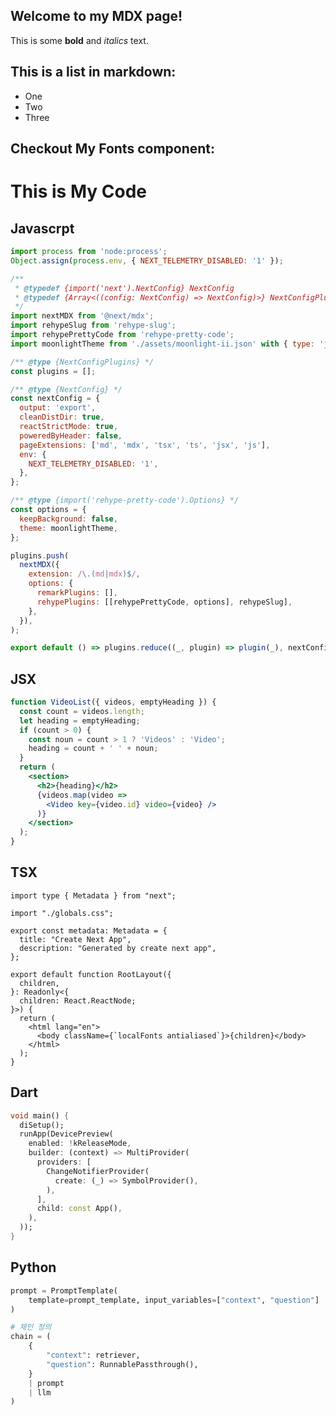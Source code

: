 
## Welcome to my MDX page!

This is some **bold** and _italics_ text.

## This is a list in markdown:

- One
- Two
- Three

## Checkout My Fonts component:

<Fonts />

# This is My Code

## Javascrpt

```js
import process from 'node:process';
Object.assign(process.env, { NEXT_TELEMETRY_DISABLED: '1' });

/**
 * @typedef {import('next').NextConfig} NextConfig
 * @typedef {Array<((config: NextConfig) => NextConfig)>} NextConfigPlugins
 */
import nextMDX from '@next/mdx';
import rehypeSlug from 'rehype-slug';
import rehypePrettyCode from 'rehype-pretty-code';
import moonlightTheme from './assets/moonlight-ii.json' with { type: 'json' };

/** @type {NextConfigPlugins} */
const plugins = [];

/** @type {NextConfig} */
const nextConfig = {
  output: 'export',
  cleanDistDir: true,
  reactStrictMode: true,
  poweredByHeader: false,
  pageExtensions: ['md', 'mdx', 'tsx', 'ts', 'jsx', 'js'],
  env: {
    NEXT_TELEMETRY_DISABLED: '1',
  },
};

/** @type {import('rehype-pretty-code').Options} */
const options = {
  keepBackground: false,
  theme: moonlightTheme,
};

plugins.push(
  nextMDX({
    extension: /\.(md|mdx)$/,
    options: {
      remarkPlugins: [],
      rehypePlugins: [[rehypePrettyCode, options], rehypeSlug],
    },
  }),
);

export default () => plugins.reduce((_, plugin) => plugin(_), nextConfig);
```

## JSX

```jsx
function VideoList({ videos, emptyHeading }) {
  const count = videos.length;
  let heading = emptyHeading;
  if (count > 0) {
    const noun = count > 1 ? 'Videos' : 'Video';
    heading = count + ' ' + noun;
  }
  return (
    <section>
      <h2>{heading}</h2>
      {videos.map(video =>
        <Video key={video.id} video={video} />
      )}
    </section>
  );
}
```

## TSX

```tsx
import type { Metadata } from "next";

import "./globals.css";

export const metadata: Metadata = {
  title: "Create Next App",
  description: "Generated by create next app",
};

export default function RootLayout({
  children,
}: Readonly<{
  children: React.ReactNode;
}>) {
  return (
    <html lang="en">
      <body className={`localFonts antialiased`}>{children}</body>
    </html>
  );
}
```

## Dart

```dart
void main() {
  diSetup();
  runApp(DevicePreview(
    enabled: !kReleaseMode,
    builder: (context) => MultiProvider(
      providers: [
        ChangeNotifierProvider(
          create: (_) => SymbolProvider(),
        ),
      ],
      child: const App(),
    ),
  ));
}
```

## Python

```python
prompt = PromptTemplate(
    template=prompt_template, input_variables=["context", "question"]
)

# 체인 정의
chain = (
    {
        "context": retriever,
        "question": RunnablePassthrough(),
    }
    | prompt
    | llm
)
```

